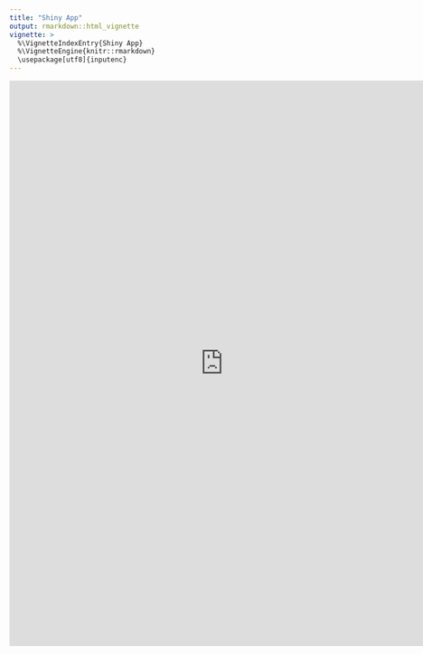 ```yaml
---
title: "Shiny App"
output: rmarkdown::html_vignette
vignette: >
  %\VignetteIndexEntry{Shiny App}
  %\VignetteEngine{knitr::rmarkdown}
  \usepackage[utf8]{inputenc}
---
```



<iframe
  src="https://pharmacometrics.shinyapps.io/ggquickeda/"
  style="width:150%; height:1000px;" frameBorder="0"></iframe>
